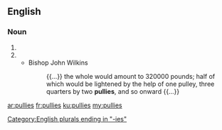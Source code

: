 ==English==

===Noun===
{{head|en|noun plural form}}

# {{plural of|pully|lang=en}}
# {{plural of|pulley|lang=en}}
#* Bishop John Wilkins
#*: {{...}} the whole would amount to 320000 pounds; half of which would be lightened by the help of one pulley, three quarters by two '''pullies''', and so onward {{...}}

[[Category:English plurals ending in "-ies"]]

[[ar:pullies]]
[[fr:pullies]]
[[ku:pullies]]
[[my:pullies]]